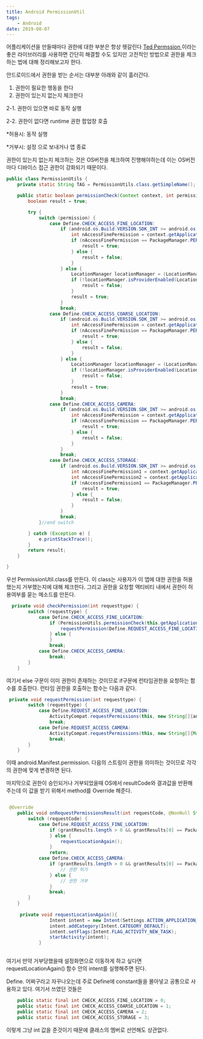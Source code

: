 ```yaml
---
title: Android PermissionUtil
tags: 
    - Android
date: 2019-08-07
---
```


어플리케이션을 만들때마다 권한에 대한 부분은 항상 헷갈린다
<a href="https://github.com/ParkSangGwon/TedPermission"> Ted Permssion </a> 이라는 좋은 라이브러리를 사용하면 간단히 해결할 수도 있지만
고전적인 방법으로 권한을 체크하는 법에 대해 정리해보고자 한다.

안드로이드에서 권한을 받는 순서는 대부분 아래와 같이 흘러간다.

1. 권한이 필요한 행동을 한다
2. 권한이 있는지 없는지 체크한다

2-1. 권한이 있으면 바로 동작 실행

2-2. 권한이 없다면 runtime 권한 팝업창 호출

*허용시: 동작 실행 

*거부시: 설정 으로 보내거나 앱 종료

권한이 있는지 없는지 체크하는 것은 OS버전을 체크하여 진행해야하는데 이는 OS버전마다 디바이스 접근 권한이 강화되기 때문이다.

```java
public class PermissionUtils {
    private static String TAG = PermissionUtils.class.getSimpleName();

    public static boolean permissionCheck(Context context, int permission) {
        boolean result = true;

        try {
            switch (permission) {
                case Define.CHECK_ACCESS_FINE_LOCATION:
                    if (android.os.Build.VERSION.SDK_INT >= android.os.Build.VERSION_CODES.M) {
                        int nAccessFinePermission = context.getApplicationContext().checkSelfPermission(Manifest.permission.ACCESS_FINE_LOCATION);
                        if (nAccessFinePermission == PackageManager.PERMISSION_GRANTED) {
                            result = true;
                        } else {
                            result = false;
                        }
                    } else {
                        LocationManager locationManager = (LocationManager) context.getSystemService(Context.LOCATION_SERVICE);
                        if (!locationManager.isProviderEnabled(LocationManager.GPS_PROVIDER)) {
                            result = false;
                        }
                        result = true;
                    }
                    break;
                case Define.CHECK_ACCESS_COARSE_LOCATION:
                    if (android.os.Build.VERSION.SDK_INT >= android.os.Build.VERSION_CODES.M) {
                        int nAccessFinePermission = context.getApplicationContext().checkSelfPermission(Manifest.permission.ACCESS_COARSE_LOCATION);
                        if (nAccessFinePermission == PackageManager.PERMISSION_GRANTED) {
                            result = true;
                        } else {
                            result = false;
                        }
                    } else {
                        LocationManager locationManager = (LocationManager) context.getSystemService(Context.LOCATION_SERVICE);
                        if (!locationManager.isProviderEnabled(LocationManager.GPS_PROVIDER)) {
                            result = false;
                        }
                        result = true;
                    }
                    break;
                case Define.CHECK_ACCESS_CAMERA:
                    if (android.os.Build.VERSION.SDK_INT >= android.os.Build.VERSION_CODES.M) {
                        int nAccessFinePermission = context.getApplicationContext().checkSelfPermission(Manifest.permission.CAMERA);
                        if (nAccessFinePermission == PackageManager.PERMISSION_GRANTED) {
                            result = true;
                        } else {
                            result = false;
                        }
                    }
                    break;
                case Define.CHECK_ACCESS_STORAGE:
                    if (android.os.Build.VERSION.SDK_INT >= android.os.Build.VERSION_CODES.M) {
                        int nAccessFinePermission1 = context.getApplicationContext().checkSelfPermission(Manifest.permission.WRITE_EXTERNAL_STORAGE);
                        int nAccessFinePermission2 = context.getApplicationContext().checkSelfPermission(Manifest.permission.READ_EXTERNAL_STORAGE);
                        if (nAccessFinePermission1 == PackageManager.PERMISSION_GRANTED && nAccessFinePermission2 == PackageManager.PERMISSION_GRANTED) {
                            result = true;
                        } else {
                            result = false;
                        }
                    }
                    break;
            }//end switch

        } catch (Exception e) {
            e.printStackTrace();
        }
        return result;
    }

}

```

우선 PermissionUtil.class를 만든다. 이 class는 사용자가 이 앱에 대한 권한을 허용했는지 거부했는지에 대해 체크한다.
그리고 권한을 요청할 액티비티 내에서 권한이 허용여부를 묻는 메소드를 만든다.

```java
  private void checkPermission(int requesttype) {
        switch (requesttype) {
            case Define.CHECK_ACCESS_FINE_LOCATION:
                if (PermissionUtils.permissionCheck(this.getApplicationContext(), Define.CHECK_ACCESS_FINE_LOCATION) == false) {
                    requestPermission(Define.REQUEST_ACCESS_FINE_LOCATION);
                } else {
                }
                break;
            case Define.CHECK_ACCESS_CAMERA:
                break;
        }
    }
```

여기서 else 구문이 이미 권한이 존재하는 것이므로 if구문에 런타임권한을 요청하는 함수를 호출한다.
런타임 권한을 호출하는 함수는 다음과 같다.

```java
 private void requestPermission(int requesttype) {
        switch (requesttype) {
            case Define.REQUEST_ACCESS_FINE_LOCATION:
                ActivityCompat.requestPermissions(this, new String[]{android.Manifest.permission.ACCESS_FINE_LOCATION}, requesttype);
                break;
            case Define.REQUEST_ACCESS_CAMERA:
                ActivityCompat.requestPermissions(this, new String[]{Manifest.permission.CAMERA}, requesttype);
                break;
        }
    }
```

이때 android.Manifest.permission. 다음의 스트링이 권한을 의미하는 것이므로 각각의 권한에 맞게 변경하면 된다.

마지막으로 권한이 승인되거나 거부되었을때 OS에서 resultCode와 결과값을 반환해주는데 이 값을 받기 위해서 method를 Override 해준다.

```java

 @Override
    public void onRequestPermissionsResult(int requestCode, @NonNull String[] permissions, @NonNull int[] grantResults) {
        switch (requestCode) {
            case Define.REQUEST_ACCESS_FINE_LOCATION:
                if (grantResults.length > 0 && grantResults[0] == PackageManager.PERMISSION_GRANTED) {
                } else {
                    requestLocationAgain();
                }
                return;
            case Define.CHECK_ACCESS_CAMERA:
                if (grantResults.length > 0 && grantResults[0] == PackageManager.PERMISSION_GRANTED) {
                    // 권한 허가
                } else {
                    // 권한 거부
                }
                break;
        }
    }
    
     private void requestLocationAgain(){
                Intent intent = new Intent(Settings.ACTION_APPLICATION_DETAILS_SETTINGS, Uri.parse("package:" + getPackageName()));
                intent.addCategory(Intent.CATEGORY_DEFAULT);
                intent.setFlags(Intent.FLAG_ACTIVITY_NEW_TASK);
                startActivity(intent);
            }
    
```

여기서 만약 거부당했을때 설정화면으로 이동하게 하고 싶다면 requestLocationAgain() 함수 안의 intent를 실행해주면 된다.

Define. 어쩌구라고 자꾸나오는데 주로 Define에 constant들을 몰아넣고 공통으로 사용하고 있다.
여기서 쓰였던 것들은 

```java
    public static final int CHECK_ACCESS_FINE_LOCATION = 0;
    public static final int CHECK_ACCESS_COARSE_LOCATION = 1;
    public static final int CHECK_ACCESS_CAMERA = 2;
    public static final int CHECK_ACCESS_STORAGE = 3;
```
 이렇게 그냥 int 값을 준것이기 때문에 클래스의 멤버로 선언해도 상관없다.
 
 
